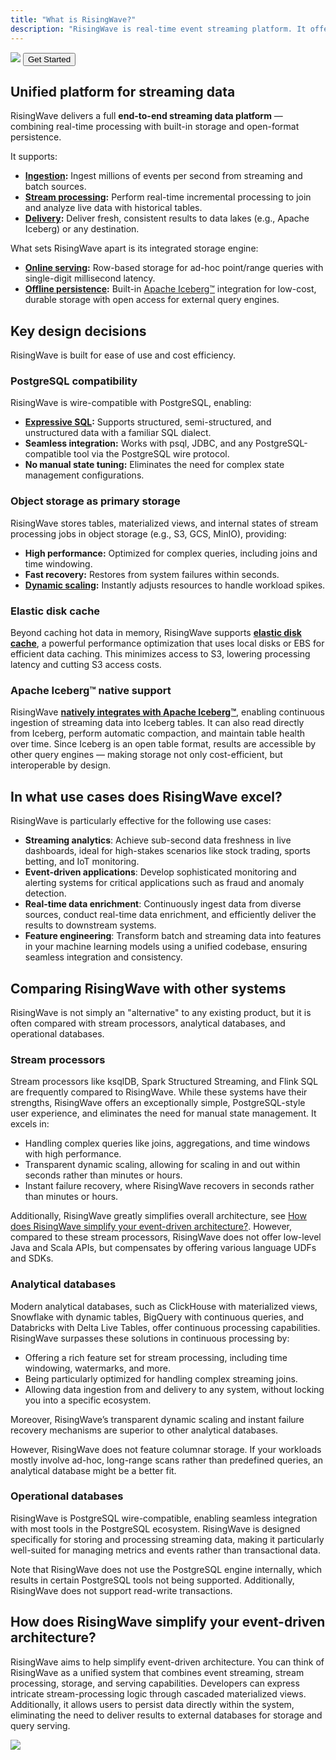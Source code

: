 ```yaml
---
title: "What is RisingWave?"
description: "RisingWave is real-time event streaming platform. It offers an unified experience for real-time data ingestion, stream processing, low-latency serving, and Apache Iceberg™ management."
---
```


<Frame>
  <img src="/images/architecture_20250609.jpg"/>
</Frame>

<Button href="/docs/current/get-started">
Get Started
</Button>
<br/>

## Unified platform for streaming data

RisingWave delivers a full **end-to-end streaming data platform** — combining real-time processing with built-in storage and open-format persistence.

It supports:

* **[Ingestion](/ingestion/overview):** Ingest millions of events per second from streaming and batch sources.
* **[Stream processing](/processing/overview):** Perform real-time incremental processing to join and analyze live data with historical tables.
* **[Delivery](/delivery/overview):** Deliver fresh, consistent results to data lakes (e.g., Apache Iceberg) or any destination.

What sets RisingWave apart is its integrated storage engine:

* **[Online serving](/serve/overview):** Row-based storage for ad-hoc point/range queries with single-digit millisecond latency.
* **[Offline persistence](/store/overview):** Built-in [Apache Iceberg™](https://iceberg.apache.org/) integration for low-cost, durable storage with open access for external query engines.

## Key design decisions

RisingWave is built for ease of use and cost efficiency.  

### PostgreSQL compatibility  

RisingWave is wire-compatible with PostgreSQL, enabling:  
- **[Expressive SQL](/sql/overview):** Supports structured, semi-structured, and unstructured data with a familiar SQL dialect.  
- **Seamless integration:** Works with psql, JDBC, and any PostgreSQL-compatible tool via the PostgreSQL wire protocol.  
- **No manual state tuning:** Eliminates the need for complex state management configurations.  

### Object storage as primary storage  

RisingWave stores tables, materialized views, and internal states of stream processing jobs in object storage (e.g., S3, GCS, MinIO), providing:  
- **High performance:** Optimized for complex queries, including joins and time windowing.  
- **Fast recovery:** Restores from system failures within seconds.  
- **[Dynamic scaling](/deploy/k8s-cluster-scaling):** Instantly adjusts resources to handle workload spikes.  

### Elastic disk cache

Beyond caching hot data in memory, RisingWave supports [**elastic disk cache**](/get-started/disk-cache), a powerful performance optimization that uses local disks or EBS for efficient data caching. This minimizes access to S3, lowering processing latency and cutting S3 access costs.

### Apache Iceberg™ native support

RisingWave [**natively integrates with Apache Iceberg™**](/iceberg/overview), enabling continuous ingestion of streaming data into Iceberg tables. It can also read directly from Iceberg, perform automatic compaction, and maintain table health over time. Since Iceberg is an open table format, results are accessible by other query engines — making storage not only cost-efficient, but interoperable by design.

## In what use cases does RisingWave excel?

RisingWave is particularly effective for the following use cases:

* **Streaming analytics**: Achieve sub-second data freshness in live dashboards, ideal for high-stakes scenarios like stock trading, sports betting, and IoT monitoring.
* **Event-driven applications**: Develop sophisticated monitoring and alerting systems for critical applications such as fraud and anomaly detection.
* **Real-time data enrichment**: Continuously ingest data from diverse sources, conduct real-time data enrichment, and efficiently deliver the results to downstream systems.
* **Feature engineering**: Transform batch and streaming data into features in your machine learning models using a unified codebase, ensuring seamless integration and consistency.

## Comparing RisingWave with other systems

RisingWave is not simply an "alternative" to any existing product, but it is often compared with stream processors, analytical databases, and operational databases.

### Stream processors

Stream processors like ksqlDB, Spark Structured Streaming, and Flink SQL are frequently compared to RisingWave. While these systems have their strengths, RisingWave offers an exceptionally simple, PostgreSQL-style user experience, and eliminates the need for manual state management. It excels in:

* Handling complex queries like joins, aggregations, and time windows with high performance.
* Transparent dynamic scaling, allowing for scaling in and out within seconds rather than minutes or hours.
* Instant failure recovery, where RisingWave recovers in seconds rather than minutes or hours.

Additionally, RisingWave greatly simplifies overall architecture, see [How does RisingWave simplify your event-driven architecture?](#how-does-risingwave-simplify-your-event-driven-architecture). However, compared to these stream processors, RisingWave does not offer low-level Java and Scala APIs, but compensates by offering various language UDFs and SDKs.

### Analytical databases

Modern analytical databases, such as ClickHouse with materialized views, Snowflake with dynamic tables, BigQuery with continuous queries, and Databricks with Delta Live Tables, offer continuous processing capabilities. RisingWave surpasses these solutions in continuous processing by:

* Offering a rich feature set for stream processing, including time windowing, watermarks, and more.
* Being particularly optimized for handling complex streaming joins.
* Allowing data ingestion from and delivery to any system, without locking you into a specific ecosystem.

Moreover, RisingWave’s transparent dynamic scaling and instant failure recovery mechanisms are superior to other analytical databases.

However, RisingWave does not feature columnar storage. If your workloads mostly involve ad-hoc, long-range scans rather than predefined queries, an analytical database might be a better fit.

### Operational databases

RisingWave is PostgreSQL wire-compatible, enabling seamless integration with most tools in the PostgreSQL ecosystem. RisingWave is designed specifically for storing and processing streaming data, making it particularly well-suited for managing metrics and events rather than transactional data.

Note that RisingWave does not use the PostgreSQL engine internally, which results in certain PostgreSQL tools not being supported. Additionally, RisingWave does not support read-write transactions.

## How does RisingWave simplify your event-driven architecture?

RisingWave aims to help simplify event-driven architecture. You can think of RisingWave as a unified system that combines event streaming, stream processing, storage, and serving capabilities. Developers can express intricate stream-processing logic through cascaded materialized views. Additionally, it allows users to persist data directly within the system, eliminating the need to deliver results to external databases for storage and query serving.

<Frame>
  <img src="/images/current/intro/stream_processing_with_and_without_rw.jpeg"/>
</Frame>
<br/>
<CardGroup>
  <Card title="See the architecture" icon="sitemap" iconType= "solid" href="/get-started/architecture" horizontal/>
  <Card title="Access the source code" icon="code" iconType= "solid" href="https://github.com/risingwavelabs/risingwave" horizontal/>
</CardGroup>




